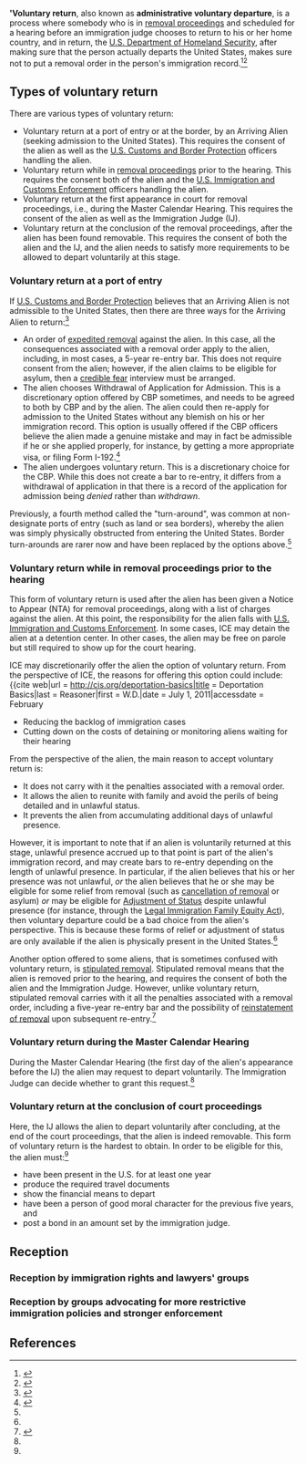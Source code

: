 ''''Voluntary return''', also known as '''administrative voluntary departure''',  is a process where somebody who is in [[removal proceedings]] and scheduled for a hearing before an immigration judge chooses to return to his or her home country, and in return, the [[U.S. Department of Homeland Security]], after making sure that the person actually departs the United States, makes sure not to put a removal order in the person's immigration record.<ref name=nolo>{{cite web|url = http://www.alllaw.com/articles/nolo/us-immigration/voluntary-departure-deportation.html|title = Voluntary Departure: Why "Volunteer" to be Deported? If you're facing removal from the U.S. (deportation) and have no means of defense, you may request voluntary departure to avoid some future immigration consequences.|publisher = [[NOLO]]|accessdate = February 12, 2016}}</ref><ref name=cpvisa>{{cite web|url = http://www.cpvisa.com/article_2.html|title = VOLUNTARY DEPARTURE OR REMOVAL: IS THERE ANY DIFFERENCE?|last = Pierce|first = Curtis|last2 = Marot|first2 = John Eric|publisher = CPVisa.com|accessdate = February 12, 2016}}</ref>

==Types of voluntary return ==

There are various types of voluntary return:

* Voluntary return at a port of entry or at the border, by an Arriving Alien (seeking admission to the United States). This requires the consent of the alien as well as the [[U.S. Customs and Border Protection]] officers handling the alien.
* Voluntary return while in [[removal proceedings]] prior to the hearing. This requires the consent both of the alien and the [[U.S. Immigration and Customs Enforcement]] officers handling the alien.
* Voluntary return at the first appearance in court for removal proceedings, i.e., during the Master Calendar Hearing. This requires the consent of the alien as well as the Immigration Judge (IJ).
* Voluntary return at the conclusion of the removal proceedings, after the alien has been found removable. This requires the consent of both the alien and the IJ, and the alien needs to satisfy more requirements to be allowed to depart voluntarily at this stage.

=== Voluntary return at a port of entry ===

If [[U.S. Customs and Border Protection]] believes that an Arriving Alien is not admissible to the United States, then there are three ways for the Arriving Alien to return:<ref name=asianjournal>{{cite web|url = http://asianjournal.com/immigration/expedited-removal-withdrawal-of-application-for-admission-and-voluntary-return/|title = Expedited removal, withdrawal of application for admission and voluntary return|publisher = Asian Journal|accessdate = February 12, 2016}}</ref>

* An order of [[expedited removal]] against the alien. In this case, all the consequences associated with a removal order apply to the alien, including, in most cases, a 5-year re-entry bar. This does not require consent from the alien; however, if the alien claims to be eligible for asylum, then a [[credible fear]] interview must be arranged.
* The alien chooses Withdrawal of Application for Admission. This is a discretionary option offered by CBP sometimes, and needs to be agreed to both by CBP and by the alien. The alien could then re-apply for admission to the United States without any blemish on his or her immigration record. This option is usually offered if the CBP officers believe the alien made a genuine mistake and may in fact be admissible if he or she applied properly, for instance, by getting a more appropriate visa, or filing Form I-192.<ref>{{cite web|url = http://www.borderimmigrationlawyer.com/withdrawal-of-application-for/|title = Withdrawal of Application for Admission|last = Murphy|first = Sarah|publisher = Border Immigration Lawyer|accessdate = February 12, 2016}}</ref>
* The alien undergoes voluntary return. This is a discretionary choice for the CBP. While this does not create a bar to re-entry, it differs from a withdrawal of application in that there is a record of the application for admission being ''denied'' rather than ''withdrawn''.

Previously, a fourth method called the "turn-around", was common at non-designate ports of entry (such as land or sea borders), whereby the alien was simply physically obstructed from entering the United States. Border turn-arounds are rarer now and have been replaced by the options above.<ref name=asianjournal/>

=== Voluntary return while in removal proceedings prior to the hearing ===

This form of voluntary return is used after the alien has been given a Notice to Appear (NTA) for removal proceedings, along with a list of charges against the alien. At this point, the responsibility for the alien falls with [[U.S. Immigration and Customs Enforcement]]. In some cases, ICE may detain the alien at a detention center. In other cases, the alien may be free on parole but still required to show up for the court hearing.

ICE may discretionarily offer the alien the option of voluntary return. From the perspective of ICE, the reasons for offering this option could include:<ref name=cis-deportation-basics>{{cite web|url = http://cis.org/deportation-basics|title = Deportation Basics|last = Reasoner|first = W.D.|date = July 1, 2011|accessdate = February 

* Reducing the backlog of immigration cases
* Cutting down on the costs of detaining or monitoring aliens waiting for their hearing

From the perspective of the alien, the main reason to accept voluntary return is:

* It does not carry with it the penalties associated with a removal order. 
* It allows the alien to reunite with family and avoid the perils of being detailed and in unlawful status.
* It prevents the alien from accumulating additional days of unlawful presence.

However, it is important to note that if an alien is voluntarily returned at this stage, unlawful presence accrued up to that point is part of the alien's immigration record, and may create bars to re-entry depending on the length of unlawful presence. In particular, if the alien believes that his or her presence was not unlawful, ''or'' the alien believes that he or she may be eligible for some relief from removal (such as [[cancellation of removal]] or asylum) ''or'' may be eligible for [[Adjustment of Status]] despite unlawful presence (for instance, through the [[Legal Immigration Family Equity Act]]), then voluntary departure could be a bad choice from the alien's perspective. This is because these forms of relief or adjustment of status are only available if the alien is physically present in the United States.<ref name=nolo/>

Another option offered to some aliens, that is sometimes confused with voluntary return, is [[stipulated removal]]. Stipulated removal means that the alien is removed prior to the hearing, and requires the consent of both the alien and the Immigration Judge. However, unlike voluntary return, stipulated removal carries with it all the penalties associated with a removal order, including a five-year re-entry bar and the possibility of [[reinstatement of removal]] upon subsequent re-entry.<ref name=nolo-sr-v-vd>{{cite web|url=http://www.nolo.com/legal-encyclopedia/will-agreeing-stipulating-deported-protect-noncitizens-future-immigration-possibilities.h|title = Will agreeing (stipulating) to be deported protect a noncitizen's future immigration possibilities? Be careful what you're agreeing to -- a stipulated removal is a far worse option than voluntary departure.|last = Kacou|first = Amien|accessdate = July 28, 2015}}</ref>

=== Voluntary return during the Master Calendar Hearing ===

During the Master Calendar Hearing (the first day of the alien's appearance before the IJ) the alien may request to depart voluntarily. The Immigration Judge can decide whether to grant this request.<ref name=nolo/>

=== Voluntary return at the conclusion of court proceedings ===

Here, the IJ allows the alien to depart voluntarily after concluding, at the end of the court proceedings, that the alien is indeed removable. This form of voluntary return is the hardest to obtain. In order to be eligible for this, the alien must:<ref name=nolo/>

* have been present in the U.S. for at least one year
* produce the required travel documents
* show the financial means to depart
* have been a person of good moral character for the previous five years, and
* post a bond in an amount set by the immigration judge.

== Reception ==

=== Reception by immigration rights and lawyers' groups ===

=== Reception by groups advocating for more restrictive immigration policies and stronger enforcement ===


== References ==

{{reflist}}
